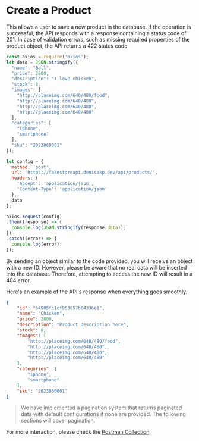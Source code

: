 
# Create a Product

This allows a user to save a new product in the database.
If the operation is successful, the API responds with a response containing a status code of 201.
In case of validation errors, such as missing required properties of the product object,
the API returns a 422 status code.

```js copy showLineNumbers filename="products/create-product.js"
const axios = require('axios');
let data = JSON.stringify({
  "name": "Ball",
  "price": 2800,
  "description": "I love chicken",
  "stock": 8,
  "images": [
    "http://placeimg.com/640/480/food",
    "http://placeimg.com/640/480",
    "http://placeimg.com/640/480",
    "http://placeimg.com/640/480"
  ],
  "categories": [
    "iphone",
    "smartphone"
  ],
  "sku": "2023060001"
});

let config = {
  method: 'post',
  url: 'https://fakestoreapi.denisakp.dev/api/products/',
  headers: {
    'Accept': 'application/json',
    'Content-Type': 'application/json'
  },
  data
};

axios.request(config)
.then((response) => {
  console.log(JSON.stringify(response.data));
})
.catch((error) => {
  console.log(error);
});


```


<Callout>
    By sending an object similar to the code provided, you will receive an object with a new ID. However,
    please be aware that no real data will be inserted into the database. Therefore,
    attempting to access the new ID will result in a 404 error.
</Callout>

Here's an example of the API's response when everything goes smoothly.

```json copy filename="API Response"
{
    "id": "64905fc1cf953657b84336e1",
    "name": "Chicken",
    "price": 2800,
    "description": "Product description here",
    "stock": 8,
    "images": [
        "http://placeimg.com/640/480/food",
        "http://placeimg.com/640/480",
        "http://placeimg.com/640/480",
        "http://placeimg.com/640/480"
    ],
    "categories": [
        "iphone",
        "smartphone"
    ],
    "sku": "2023060001"
}
```

> We have implemented a pagination system that returns paginated data with default configurations if none are provided. The following sections will cover pagination.

For more interaction, please check the [Postman Collection](https://postman.com)
